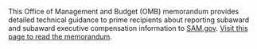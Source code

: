 This Office of Management and Budget (OMB) memorandum provides
detailed technical guidance to prime recipients about reporting
subaward and subaward executive compensation information to <a target="_blank" rel="noopener noreferrer" href="https://www.sam.gov">SAM.gov</a>.
 <a target="_blank" rel="noopener noreferrer" href="https://www.fsrs.gov/documents/OMB_Guidance_on_FFATA_Subaward_and_Executive_Compensation_Reporting_08272010.pdf">Visit
this page to read the memorandum</a>.
